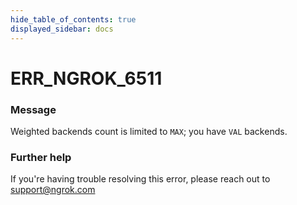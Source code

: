 ```yaml
---
hide_table_of_contents: true
displayed_sidebar: docs
---
```



# ERR_NGROK_6511

### Message
Weighted backends count is limited to `MAX`; you have `VAL` backends.

<ErrorDetails error='err_ngrok_6511' />


### Further help
If you're having trouble resolving this error, please reach out to [support@ngrok.com](mailto:support@ngrok.com?subject=Help%20with%20ERR_NGROK_6511)

